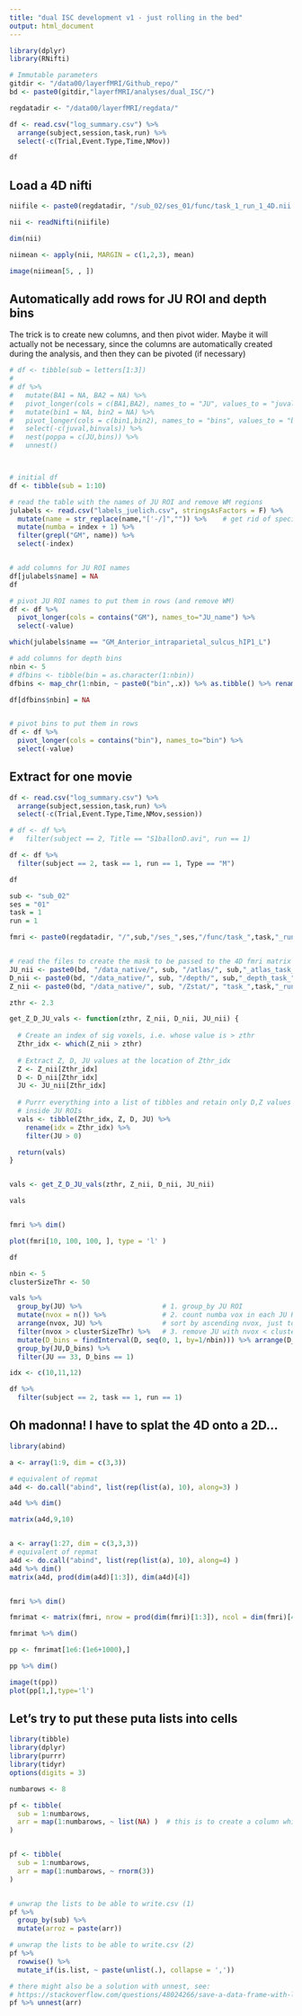 ```yaml
---
title: "dual ISC development v1 - just rolling in the bed"
output: html_document
---
```


```r
library(dplyr)
library(RNifti)

# Immutable parameters
gitdir <- "/data00/layerfMRI/Github_repo/"
bd <- paste0(gitdir,"layerfMRI/analyses/dual_ISC/")

regdatadir <- "/data00/layerfMRI/regdata/"

df <- read.csv("log_summary.csv") %>% 
  arrange(subject,session,task,run) %>% 
  select(-c(Trial,Event.Type,Time,NMov))

df

```


## Load a 4D nifti
```r

niifile <- paste0(regdatadir, "/sub_02/ses_01/func/task_1_run_1_4D.nii.gz")

nii <- readNifti(niifile)

dim(nii)

niimean <- apply(nii, MARGIN = c(1,2,3), mean)

image(niimean[5, , ])

```




## Automatically add rows for JU ROI and depth bins
The trick is to create new columns, and then pivot wider.
Maybe it will actually not be necessary, since the columns are automatically created during the analysis, and then they can be pivoted (if necessary)

```r

# df <- tibble(sub = letters[1:3])
# 
# df %>% 
#   mutate(BA1 = NA, BA2 = NA) %>% 
#   pivot_longer(cols = c(BA1,BA2), names_to = "JU", values_to = "juval") %>% 
#   mutate(bin1 = NA, bin2 = NA) %>% 
#   pivot_longer(cols = c(bin1,bin2), names_to = "bins", values_to = "binvals") %>%
#   select(-c(juval,binvals)) %>%
#   nest(poppa = c(JU,bins)) %>% 
#   unnest()



# initial df
df <- tibble(sub = 1:10)

# read the table with the names of JU ROI and remove WM regions
julabels <- read.csv("labels_juelich.csv", stringsAsFactors = F) %>% 
  mutate(name = str_replace(name,"['-/]","")) %>%    # get rid of special chars
  mutate(numba = index + 1) %>%
  filter(grepl("GM", name)) %>% 
  select(-index)


# add columns for JU ROI names
df[julabels$name] = NA
df

# pivot JU ROI names to put them in rows (and remove WM)
df <- df %>%
  pivot_longer(cols = contains("GM"), names_to="JU_name") %>% 
  select(-value)

which(julabels$name == "GM_Anterior_intraparietal_sulcus_hIP1_L")

# add columns for depth bins
nbin <- 5
# dfbins <- tibble(bin = as.character(1:nbin))
dfbins <- map_chr(1:nbin, ~ paste0("bin",.x)) %>% as.tibble() %>% rename(nbin = value)

df[dfbins$nbin] = NA


# pivot bins to put them in rows
df <- df %>% 
  pivot_longer(cols = contains("bin"), names_to="bin") %>% 
  select(-value)

```




## Extract for one movie
```r

df <- read.csv("log_summary.csv") %>% 
  arrange(subject,session,task,run) %>% 
  select(-c(Trial,Event.Type,Time,NMov,session))

# df <- df %>% 
#   filter(subject == 2, Title == "S1ballonD.avi", run == 1)

df <- df %>% 
  filter(subject == 2, task == 1, run == 1, Type == "M")

df

sub <- "sub_02"
ses = "01"
task = 1
run = 1

fmri <- paste0(regdatadir, "/",sub,"/ses_",ses,"/func/task_",task,"_run_",run,"_4D.nii.gz") %>% readNifti()


# read the files to create the mask to be passed to the 4D fmri matrix
JU_nii <- paste0(bd, "/data_native/", sub, "/atlas/", sub,"_atlas_task_",task,"_run_",run,".nii.gz") %>% readNifti()
D_nii <- paste0(bd, "/data_native/", sub, "/depth/", sub,"_depth_task_",task,"_run_",run,".nii.gz") %>% readNifti()
Z_nii <- paste0(bd, "/data_native/", sub, "/Zstat/", "task_",task,"_run_",run,"/thresh_zstat1.nii.gz") %>% readNifti()

zthr <- 2.3

get_Z_D_JU_vals <- function(zthr, Z_nii, D_nii, JU_nii) {
  
  # Create an index of sig voxels, i.e. whose value is > zthr
  Zthr_idx <- which(Z_nii > zthr)
  
  # Extract Z, D, JU values at the location of Zthr_idx
  Z <- Z_nii[Zthr_idx]
  D <- D_nii[Zthr_idx]
  JU <- JU_nii[Zthr_idx]
 
  # Purrr everything into a list of tibbles and retain only D,Z values 
  # inside JU ROIs
  vals <- tibble(Zthr_idx, Z, D, JU) %>%
    rename(idx = Zthr_idx) %>% 
    filter(JU > 0)

  return(vals)
}


vals <- get_Z_D_JU_vals(zthr, Z_nii, D_nii, JU_nii)

vals


fmri %>% dim()

plot(fmri[10, 100, 100, ], type = 'l' )

df

nbin <- 5
clusterSizeThr <- 50

vals %>% 
  group_by(JU) %>%                    # 1. group_by JU ROI
  mutate(nvox = n()) %>%              # 2. count numba vox in each JU ROI
  arrange(nvox, JU) %>%               # sort by ascending nvox, just to check
  filter(nvox > clusterSizeThr) %>%   # 3. remove JU with nvox < clusterSizeThr
  mutate(D_bins = findInterval(D, seq(0, 1, by=1/nbin))) %>% arrange(D_bins) %>% 
  group_by(JU,D_bins) %>% 
  filter(JU == 33, D_bins == 1)

idx <- c(10,11,12)

df %>% 
  filter(subject == 2, task == 1, run == 1)


```



## Oh madonna! I have to splat the 4D onto a 2D...
```r
library(abind)

a <- array(1:9, dim = c(3,3))

# equivalent of repmat
a4d <- do.call("abind", list(rep(list(a), 10), along=3) )

a4d %>% dim()

matrix(a4d,9,10)


a <- array(1:27, dim = c(3,3,3))
# equivalent of repmat
a4d <- do.call("abind", list(rep(list(a), 10), along=4) )
a4d %>% dim()
matrix(a4d, prod(dim(a4d)[1:3]), dim(a4d)[4])


fmri %>% dim()

fmrimat <- matrix(fmri, nrow = prod(dim(fmri)[1:3]), ncol = dim(fmri)[4])

fmrimat %>% dim()

pp <- fmrimat[1e6:(1e6+1000),]

pp %>% dim()

image(t(pp))
plot(pp[1,],type='l')

```




## Let's try to put these puta lists into cells
```r

library(tibble)
library(dplyr)
library(purrr)
library(tidyr)
options(digits = 3)

numbarows <- 8

pf <- tibble(
  sub = 1:numbarows, 
  arr = map(1:numbarows, ~ list(NA) )  # this is to create a column which is a list of lists
)


pf <- tibble(
  sub = 1:numbarows, 
  arr = map(1:numbarows, ~ rnorm(3))
)


# unwrap the lists to be able to write.csv (1)
pf %>% 
  group_by(sub) %>% 
  mutate(arroz = paste(arr))

# unwrap the lists to be able to write.csv (2)
pf %>% 
  rowwise() %>% 
  mutate_if(is.list, ~ paste(unlist(.), collapse = ','))

# there might also be a solution with unnest, see:
# https://stackoverflow.com/questions/48024266/save-a-data-frame-with-list-columns-as-csv-file
pf %>% unnest(arr) 


```










































